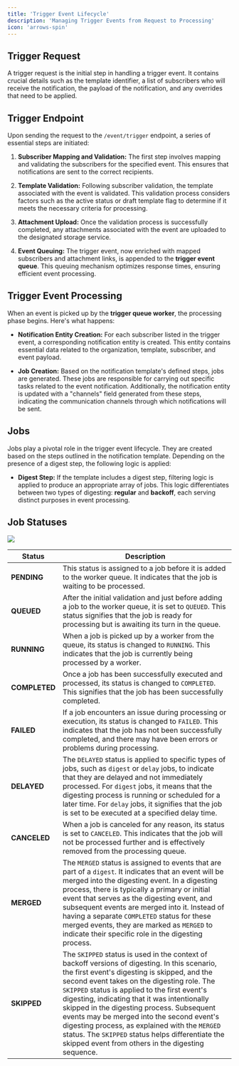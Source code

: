 ```yaml
---
title: 'Trigger Event Lifecycle'
description: 'Managing Trigger Events from Request to Processing'
icon: 'arrows-spin'
---
```


## Trigger Request

A trigger request is the initial step in handling a trigger event. It contains crucial details such as the template identifier, a list of subscribers who will receive the notification, the payload of the notification, and any overrides that need to be applied.

## Trigger Endpoint

Upon sending the request to the `/event/trigger` endpoint, a series of essential steps are initiated:

1. **Subscriber Mapping and Validation:** The first step involves mapping and validating the subscribers for the specified event. This ensures that notifications are sent to the correct recipients.

2. **Template Validation:** Following subscriber validation, the template associated with the event is validated. This validation process considers factors such as the active status or draft template flag to determine if it meets the necessary criteria for processing.

3. **Attachment Upload:** Once the validation process is successfully completed, any attachments associated with the event are uploaded to the designated storage service.

4. **Event Queuing:** The trigger event, now enriched with mapped subscribers and attachment links, is appended to the **trigger event queue**. This queuing mechanism optimizes response times, ensuring efficient event processing.

## Trigger Event Processing

When an event is picked up by the **trigger queue worker**, the processing phase begins. Here's what happens:

- **Notification Entity Creation:** For each subscriber listed in the trigger event, a corresponding notification entity is created. This entity contains essential data related to the organization, template, subscriber, and event payload.

- **Job Creation:** Based on the notification template's defined steps, jobs are generated. These jobs are responsible for carrying out specific tasks related to the event notification. Additionally, the notification entity is updated with a "channels" field generated from these steps, indicating the communication channels through which notifications will be sent.

## Jobs

Jobs play a pivotal role in the trigger event lifecycle. They are created based on the steps outlined in the notification template. Depending on the presence of a digest step, the following logic is applied:

- **Digest Step:** If the template includes a digest step, filtering logic is applied to produce an appropriate array of jobs. This logic differentiates between two types of digesting: **regular** and **backoff**, each serving distinct purposes in event processing.

## Job Statuses

<Frame><img src="/images/activity-feed/job-statuses.png"/> </Frame>

| Status      | Description                                                                                                                                                   |
|-------------|---------------------------------------------------------------------------------------------------------------------------------------------------------------|
| **PENDING**     | This status is assigned to a job before it is added to the worker queue. It indicates that the job is waiting to be processed.                                     |
| **QUEUED**      | After the initial validation and just before adding a job to the worker queue, it is set to `QUEUED`. This status signifies that the job is ready for processing but is awaiting its turn in the queue. |
| **RUNNING**     | When a job is picked up by a worker from the queue, its status is changed to `RUNNING`. This indicates that the job is currently being processed by a worker.         |
| **COMPLETED**   | Once a job has been successfully executed and processed, its status is changed to `COMPLETED`. This signifies that the job has been successfully completed.              |
| **FAILED**      | If a job encounters an issue during processing or execution, its status is changed to `FAILED`. This indicates that the job has not been successfully completed, and there may have been errors or problems during processing. |
| **DELAYED**     | The `DELAYED` status is applied to specific types of jobs, such as `digest` or `delay` jobs, to indicate that they are delayed and not immediately processed. For `digest` jobs, it means that the digesting process is running or scheduled for a later time. For `delay` jobs, it signifies that the job is set to be executed at a specified delay time. |
| **CANCELED**    | When a job is canceled for any reason, its status is set to `CANCELED`. This indicates that the job will not be processed further and is effectively removed from the processing queue. |
| **MERGED**      | The `MERGED` status is assigned to events that are part of a `digest`. It indicates that an event will be merged into the digesting event. In a digesting process, there is typically a primary or initial event that serves as the digesting event, and subsequent events are merged into it. Instead of having a separate `COMPLETED` status for these merged events, they are marked as `MERGED` to indicate their specific role in the digesting process. |
| **SKIPPED**     | The `SKIPPED` status is used in the context of backoff versions of digesting. In this scenario, the first event's digesting is skipped, and the second event takes on the digesting role. The `SKIPPED` status is applied to the first event's digesting, indicating that it was intentionally skipped in the digesting process. Subsequent events may be merged into the second event's digesting process, as explained with the `MERGED` status. The `SKIPPED` status helps differentiate the skipped event from others in the digesting sequence. |

